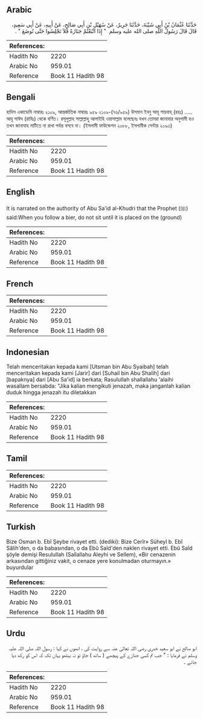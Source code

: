 ## Arabic


<div dir="rtl" lang="ar" style={{fontSize:'larger',backgroundColor:'#f8f9fa',padding:20}}>
حَدَّثَنَا عُثْمَانُ بْنُ أَبِي شَيْبَةَ، حَدَّثَنَا جَرِيرٌ، عَنْ سُهَيْلِ بْنِ أَبِي صَالِحٍ، عَنْ أَبِيهِ، عَنْ أَبِي سَعِيدٍ، قَالَ قَالَ رَسُولُ اللَّهِ صلى الله عليه وسلم ‏ "‏ إِذَا اتَّبَعْتُمْ جَنَازَةً فَلاَ تَجْلِسُوا حَتَّى تُوضَعَ ‏"‏ ‏.‏
</div>
<div style={{backgroundColor:'#f8f9fa',padding:20, marginBottom: 10}}><table> <thead> <tr> <th>References:</th> <th></th> </tr> </thead> <tbody><tr><td>Hadith No</td><td>2220</td></tr><tr><td>Arabic No</td><td>959.01</td></tr><tr><td>Reference</td><td>Book 11 Hadith 98</td></tr></tbody></table></div>

## Bengali


<div dir="ltr" lang="bn" style={{fontSize:'larger',backgroundColor:'#f8f9fa',padding:20}}>
হাদিস একাডেমি নাম্বারঃ ২১০৯, আন্তর্জাতিক নাম্বারঃ ৯৫৯ ২১০৯-(৭৬/৯৫৯) উসমান ইবনু আবূ শায়বাহ্ (রহঃ) ..... আবূ সাঈদ (রাযিঃ) থেকে বর্ণিত। রসূলুল্লাহ সাল্লাল্লাহু আলাইহি ওয়াসাল্লাম বলেছেনঃ যখন তোমরা জানাযার অনুগামী হও তখন জানাযাহ মাটিতে না রাখা পর্যন্ত বসবে না। (ইসলামী ফাউন্ডেশন ২০৮৮, ইসলামীক সেন্টার ২০৯৩)
</div>
<div style={{backgroundColor:'#f8f9fa',padding:20, marginBottom: 10}}><table> <thead> <tr> <th>References:</th> <th></th> </tr> </thead> <tbody><tr><td>Hadith No</td><td>2220</td></tr><tr><td>Arabic No</td><td>959.01</td></tr><tr><td>Reference</td><td>Book 11 Hadith 98</td></tr></tbody></table></div>

## English


<div dir="ltr" lang="en" style={{fontSize:'larger',backgroundColor:'#f8f9fa',padding:20}}>
It is narrated on the authority of Abu Sa'id al-Khudri that the Prophet (ﷺ) said:When you follow a bier, do not sit until it is placed on the (ground)
</div>
<div style={{backgroundColor:'#f8f9fa',padding:20, marginBottom: 10}}><table> <thead> <tr> <th>References:</th> <th></th> </tr> </thead> <tbody><tr><td>Hadith No</td><td>2220</td></tr><tr><td>Arabic No</td><td>959.01</td></tr><tr><td>Reference</td><td>Book 11 Hadith 98</td></tr></tbody></table></div>

## French


<div dir="ltr" lang="fr" style={{fontSize:'larger',backgroundColor:'#f8f9fa',padding:20}}>

</div>
<div style={{backgroundColor:'#f8f9fa',padding:20, marginBottom: 10}}><table> <thead> <tr> <th>References:</th> <th></th> </tr> </thead> <tbody><tr><td>Hadith No</td><td>2220</td></tr><tr><td>Arabic No</td><td>959.01</td></tr><tr><td>Reference</td><td>Book 11 Hadith 98</td></tr></tbody></table></div>

## Indonesian


<div dir="ltr" lang="id" style={{fontSize:'larger',backgroundColor:'#f8f9fa',padding:20}}>
Telah menceritakan kepada kami [Utsman bin Abu Syaibah] telah menceritakan kepada kami [Jarir] dari [Suhail bin Abu Shalih] dari [bapaknya] dari [Abu Sa'id] ia berkata; Rasulullah shallallahu 'alaihi wasallam bersabda: "Jika kalian mengikuti jenazah, maka janganlah kalian duduk hingga jenazah itu diletakkan
</div>
<div style={{backgroundColor:'#f8f9fa',padding:20, marginBottom: 10}}><table> <thead> <tr> <th>References:</th> <th></th> </tr> </thead> <tbody><tr><td>Hadith No</td><td>2220</td></tr><tr><td>Arabic No</td><td>959.01</td></tr><tr><td>Reference</td><td>Book 11 Hadith 98</td></tr></tbody></table></div>

## Tamil


<div dir="ltr" lang="ta" style={{fontSize:'larger',backgroundColor:'#f8f9fa',padding:20}}>

</div>
<div style={{backgroundColor:'#f8f9fa',padding:20, marginBottom: 10}}><table> <thead> <tr> <th>References:</th> <th></th> </tr> </thead> <tbody><tr><td>Hadith No</td><td>2220</td></tr><tr><td>Arabic No</td><td>959.01</td></tr><tr><td>Reference</td><td>Book 11 Hadith 98</td></tr></tbody></table></div>

## Turkish


<div dir="ltr" lang="tr" style={{fontSize:'larger',backgroundColor:'#f8f9fa',padding:20}}>
Bize Osman b. Ebî Şeybe rivayet etti. (dediki): Bize Cerîr» Süheyl b. Ebî Sâlih'den, o da babasından, o da Ebû Saîd'den naklen rivayet etti. Ebû Saîd şöyle demişi Resulullah (Sallallahu Aleyhi ve Sellem), «Bir cenazenin arkasından gittiğiniz vakit, o cenaze yere konulmadan oturmayın.» buyurdular
</div>
<div style={{backgroundColor:'#f8f9fa',padding:20, marginBottom: 10}}><table> <thead> <tr> <th>References:</th> <th></th> </tr> </thead> <tbody><tr><td>Hadith No</td><td>2220</td></tr><tr><td>Arabic No</td><td>959.01</td></tr><tr><td>Reference</td><td>Book 11 Hadith 98</td></tr></tbody></table></div>

## Urdu


<div dir="rtl" lang="ur" style={{fontSize:'larger',backgroundColor:'#f8f9fa',padding:20}}>
ابو صالح نے ابو سعید خدری رضی اللہ تعالیٰ عنہ سے روایت کی ، انھوں نے کہا : رسول اللہ صلی اللہ علیہ وسلم نے فرمایا : " جب تم کسی جنازے کے پیچھے ( ساتھ ) جاؤ تو نہ بیٹھو یہاں تک کہ اس کو رکھ دیا جائے ۔
</div>
<div style={{backgroundColor:'#f8f9fa',padding:20, marginBottom: 10}}><table> <thead> <tr> <th>References:</th> <th></th> </tr> </thead> <tbody><tr><td>Hadith No</td><td>2220</td></tr><tr><td>Arabic No</td><td>959.01</td></tr><tr><td>Reference</td><td>Book 11 Hadith 98</td></tr></tbody></table></div>